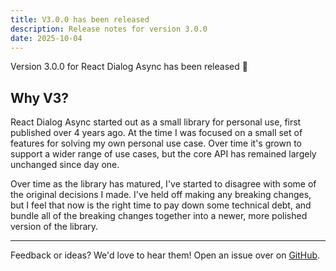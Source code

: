 ```yaml
---
title: V3.0.0 has been released
description: Release notes for version 3.0.0
date: 2025-10-04
---
```


Version 3.0.0 for React Dialog Async has been released 🎉

## Why V3?
React Dialog Async started out as a small library for personal use, first published over 4 years ago. At the time I was focused
on a small set of features for solving my own personal use case. Over time it's grown to support a wider range of use cases, but
the core API has remained largely unchanged since day one.

Over time as the library has matured, I've started to disagree with some of the original decisions I made. I've held off making
any breaking changes, but I feel that now is the right time to pay down some technical debt, and bundle all of the breaking changes
together into a newer, more polished version of the library.


---

Feedback or ideas? We'd love to hear them! Open an issue over on [GitHub](https://github.com/a16n-dev/react-dialog-async/issues).
